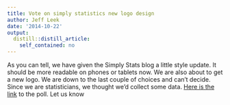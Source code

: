 ```yaml
---
title: Vote on simply statistics new logo design
author: Jeff Leek
date: '2014-10-22'
output:
  distill::distill_article:
    self_contained: no
---
```


As you can tell, we have given the Simply Stats blog a little style update. It should be more readable on phones or tablets now. We are also about to get a new logo. We are down to the last couple of choices and can't decide. Since we are statisticians, we thought we'd collect some data. [Here is the link](http://99designs.com/logo-design/vote-3datw8) to the poll. Let us know
